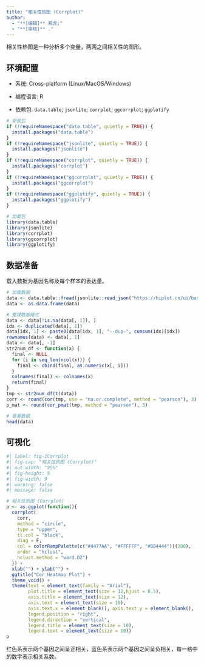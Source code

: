 ```yaml
---
title: "相关性热图 (Corrplot)"
author:
  - "**[编辑]** 郑虎;"
  - "**[审核]** ."
---
```


相关性热图是一种分析多个变量，两两之间相关性的图形。

## 环境配置

-   系统: Cross-platform (Linux/MacOS/Windows)

-   编程语言: R

-   依赖包: `data.table`; `jsonlite`; `corrplot`; `ggcorrplot`; `ggplotify` 

```r
# 安装包
if (!requireNamespace("data.table", quietly = TRUE)) {
  install.packages("data.table")
}
if (!requireNamespace("jsonlite", quietly = TRUE)) {
  install.packages("jsonlite")
}
if (!requireNamespace("corrplot", quietly = TRUE)) {
  install.packages("corrplot")
}
if (!requireNamespace("ggcorrplot", quietly = TRUE)) {
  install.packages("ggcorrplot")
}
if (!requireNamespace("ggplotify", quietly = TRUE)) {
  install.packages("ggplotify")
}

# 加载包
library(data.table)
library(jsonlite)
library(corrplot)
library(ggcorrplot)
library(ggplotify)
```

## 数据准备

载入数据为基因名称及每个样本的表达量。

```r
# 加载数据
data <- data.table::fread(jsonlite::read_json("https://hiplot.cn/ui/basic/corrplot/data.json")$exampleData[[1]]$textarea[[1]])
data <- as.data.frame(data)

# 整理数据格式
data <- data[!is.na(data[, 1]), ]
idx <- duplicated(data[, 1])
data[idx, 1] <- paste0(data[idx, 1], "--dup-", cumsum(idx)[idx])
rownames(data) <- data[, 1]
data <- data[, -1]
str2num_df <- function(x) {
  final <- NULL
  for (i in seq_len(ncol(x))) {
    final <- cbind(final, as.numeric(x[, i]))
  }
  colnames(final) <- colnames(x)
  return(final)
}
tmp <- str2num_df(t(data))
corr <- round(cor(tmp, use = "na.or.complete", method = "pearson"), 3)
p_mat <- round(cor_pmat(tmp, method = "pearson"), 3)

# 查看数据
head(data)
```

## 可视化

```r
#| label: fig-1Corrplot
#| fig-cap: "相关性热图 (Corrplot)"
#| out.width: "95%"
#| fig-height: 9
#| fig-width: 9
#| warning: false
#| message: false

# 相关性热图 (Corrplot)
p <- as.ggplot(function(){
  corrplot(
    corr, 
    method = "circle", 
    type = "upper",
    tl.col = "black", 
    diag = F,
    col = colorRampPalette(c("#4477AA", "#FFFFFF", "#BB4444"))(200),
    order = "hclust",
    hclust.method = "ward.D2")
  }) +
  xlab("") + ylab("") +
  ggtitle("Cor Heatmap Plot") +
  theme_void() +
  theme(text = element_text(family = "Arial"),
        plot.title = element_text(size = 12,hjust = 0.5),
        axis.title = element_text(size = 12),
        axis.text = element_text(size = 10),
        axis.text.x = element_blank(), axis.text.y = element_blank(),
        legend.position = "right",
        legend.direction = "vertical",
        legend.title = element_text(size = 10),
        legend.text = element_text(size = 10))
p
```

红色系表示两个基因之间呈正相关，蓝色系表示两个基因之间呈负相关，每一格中的数字表示相关系数。


